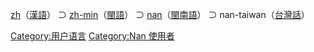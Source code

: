 [[:Category:zh_使用者|zh]]（[[漢語|漢語]]） ⊃ [[:Category:zh-min_使用者|zh-min]]（[[閩語|閩語]]） ⊃ [[:Category:nan_使用者|nan]]（[[閩南語|閩南語]]） ⊃ nan-taiwan（[[台灣話|台灣話]]）

{{Babels|nan-taiwan|nativename=台語|zhname=台灣話|wikipedia=none|zero=0}}

[[Category:用户语言|Category:用户语言]]
[[Category:Nan_使用者|Category:Nan 使用者]]